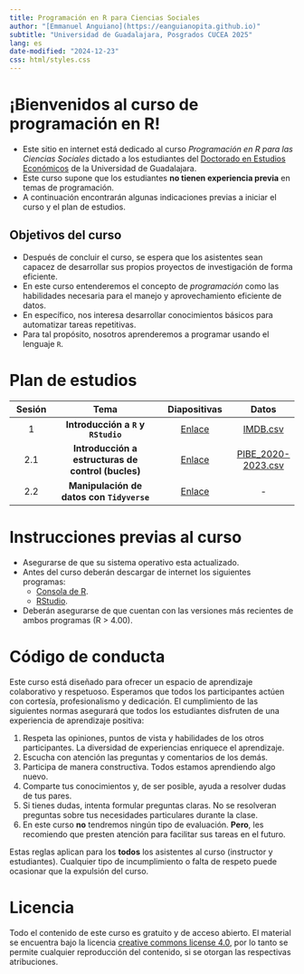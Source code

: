```yaml
---
title: Programación en R para Ciencias Sociales
author: "[Emmanuel Anguiano](https://eanguianopita.github.io)"
subtitle: "Universidad de Guadalajara, Posgrados CUCEA 2025"
lang: es
date-modified: "2024-12-23"
css: html/styles.css
---
```


# ¡Bienvenidos al curso de programación en R!

* Este sitio en internet está dedicado al curso _Programación en R para las Ciencias Sociales_ dictado a los estudiantes del [Doctorado en Estudios Económicos](https://deec.cucea.udg.mx/) de la Universidad de Guadalajara.
* Este curso supone que los estudiantes **no tienen experiencia previa** en temas de programación. 
* A continuación encontrarán algunas indicaciones previas a iniciar el curso y el plan de estudios. 


## Objetivos del curso

* Después de concluir el curso, se espera que los asistentes sean capacez de desarrollar sus propios proyectos de investigación de forma eficiente. 
* En este curso entenderemos el concepto de *programación* como las habilidades necesaria para el manejo y aprovechamiento eficiente de datos.
* En específico, nos interesa desarrollar conocimientos básicos para automatizar tareas repetitivas. 
* Para tal propósito, nosotros aprenderemos a programar usando el lenguaje `R`.


# Plan de estudios

| Sesión | Tema                | Diapositivas | Datos |
|:------:|:-------------------:|:------------:|:-----:|
| 1      |**Introducción a `R` y `RStudio`** | [Enlace](https://eanguianopita.github.io/docs/curso_R/Slides/01-Intro_R_noanswers.html){target="_blank"}     |[IMDB.csv](https://eanguianopita.github.io/docs/curso_R/Datos/IMDB.csv)|
| 2.1   | **Introducción a estructuras de control (bucles)** | [Enlace](https://eanguianopita.github.io/docs/curso_R/02-Estructura_control_noanswers.html) | [PIBE_2020-2023.csv](https://eanguianopita.github.io/docs/curso_R/Datos/PIBE_2020-2023.csv) |
| 2.2  | **Manipulación de datos con `Tidyverse`** | [Enlace]()| - |

# Instrucciones previas al curso

* Asegurarse de que su sistema operativo esta actualizado. 
* Antes del curso deberán descargar de internet los siguientes programas: 
  - [Consola de R](https://cran.r-project.org/).
  - [RStudio](https://posit.co/download/rstudio-desktop/). 
  
* Deberán asegurarse de que cuentan con las versiones más recientes de ambos programas (R > 4.00). 

# Código de conducta 

Este curso está diseñado para ofrecer un espacio de aprendizaje colaborativo y respetuoso. Esperamos que todos los participantes actúen con cortesía, profesionalismo y dedicación. El cumplimiento de las siguientes normas asegurará que todos los estudiantes disfruten de una experiencia de aprendizaje positiva:

1. Respeta las opiniones, puntos de vista y habilidades de los otros participantes. La diversidad de experiencias enriquece el aprendizaje. 
2. Escucha con atención las preguntas y comentarios de los demás. 
3. Participa de manera constructiva. Todos estamos aprendiendo algo nuevo. 
4. Comparte tus conocimientos y, de ser posible, ayuda a resolver dudas de tus pares. 
5. Si tienes dudas, intenta formular preguntas claras. No se resolveran preguntas sobre tus necesidades particulares durante la clase. 
6. En este curso **no** tendremos ningún tipo de evaluación. **Pero**, les recomiendo que presten atención para facilitar sus tareas en el futuro. 

Estas reglas aplican para los **todos** los asistentes al curso (instructor y estudiantes). Cualquier tipo de incumplimiento o falta de respeto puede ocasionar que la expulsión del curso. 


# Licencia

Todo el contenido de este curso es gratuito y de acceso abierto. El material se encuentra bajo la licencia  [creative commons license 4.0](https://creativecommons.org/licenses/by/4.0/), por lo tanto se permite cualquier reproducción del contenido, si se otorgan las respectivas atribuciones. 